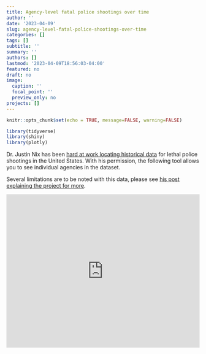 ```yaml
---
title: Agency-level fatal police shootings over time
author: ''
date: '2023-04-09'
slug: agency-level-fatal-police-shootings-over-time
categories: []
tags: []
subtitle: ''
summary: ''
authors: []
lastmod: '2023-04-09T18:56:03-04:00'
featured: no
draft: no
image:
  caption: ''
  focal_point: ''
  preview_only: no
projects: []
---
```

```r
knitr::opts_chunk$set(echo = TRUE, message=FALSE, warning=FALSE)

library(tidyverse)
library(shiny)
library(plotly)


```

Dr. Justin Nix has been [hard at work locating historical data](https://github.com/jnixy/agency-level-fatal-OIS) for lethal police shootings in the United States. With his permission, the following tool allows you to see individual agencies in the dataset.

Several limitations are to be noted with this data, please see [his post explaining the project for more](https://jnix.netlify.app/post/post23-are-ois-increasing/).

<iframe height="400" width="100%" frameborder="no" src="https://ian-adams.shinyapps.io/visualize_agency_OIS_time/?_ga=2.133213966.1689258234.1681081673-2145317459.1681081673"> </iframe>





